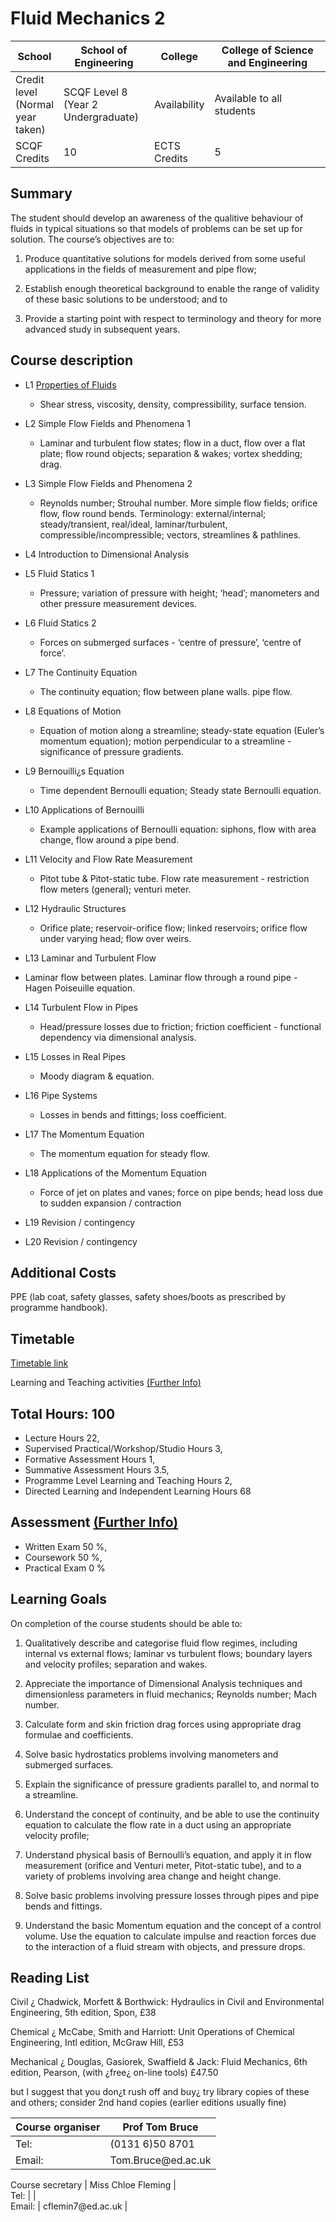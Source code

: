 # Fluid Mechanics 2


| School | School of Engineering | College | College of Science and Engineering |
|--------|-----------------------|---------|------------------------------------|
| Credit level (Normal year taken) | SCQF Level 8 (Year 2 Undergraduate) | Availability | Available to all students |
| SCQF Credits | 10 | ECTS Credits | 5 |

## Summary

The student should develop an awareness of the qualitive behaviour of fluids in typical situations so that models of problems can be set up for solution. The course's objectives are to:

1.	Produce quantitative solutions for models derived from some useful applications in the fields of measurement and pipe flow;

2.	Establish enough theoretical background to enable the range of validity of these basic solutions to be understood; and to 

3.	Provide a starting point with respect to terminology and theory for more advanced study in subsequent years.

## Course description

- L1	[Properties of  Fluids](1_Introduction.qmd)
    - Shear stress, viscosity, density, compressibility, surface tension.

- L2	Simple Flow Fields and Phenomena 1
    - Laminar and turbulent flow states; flow in a duct, flow over a flat plate; flow round objects; separation &amp; wakes; vortex shedding; drag. 

- L3	Simple Flow Fields and Phenomena 2
    - Reynolds number; Strouhal number. More simple flow fields; orifice flow, flow round bends. Terminology: external/internal; steady/transient, real/ideal, laminar/turbulent,  compressible/incompressible;  vectors, streamlines &amp; pathlines.

- L4	Introduction to Dimensional Analysis

- L5	Fluid Statics 1
    - Pressure; variation of pressure with height; 'head'; manometers and other pressure measurement devices.

- L6	Fluid Statics 2
    - Forces on submerged surfaces - 'centre of pressure', 'centre of force'.

- L7	The Continuity Equation
    - The continuity equation; flow between plane walls. pipe flow.

- L8	Equations of Motion
    - Equation of motion along a streamline; steady-state equation (Euler's momentum equation); motion perpendicular to a streamline - significance of pressure gradients.

- L9	Bernouilli¿s Equation
    - Time dependent Bernoulli equation; Steady state Bernoulli equation.

- L10	Applications of Bernouilli
    - Example applications of Bernoulli equation: siphons, flow with area change, flow around a pipe bend.

- L11	Velocity and Flow Rate Measurement
    - Pitot tube &amp; Pitot-static tube. Flow rate measurement - restriction flow meters (general); venturi meter.

- L12	Hydraulic Structures
    - Orifice plate; reservoir-orifice flow; linked reservoirs; orifice flow under varying head; flow over weirs.

- L13	Laminar and Turbulent Flow

- Laminar flow between plates. Laminar flow through a round pipe - Hagen Poiseuille equation.

- L14	Turbulent Flow in Pipes

    - Head/pressure losses due to friction; friction coefficient - functional dependency via dimensional analysis.

- L15	Losses in Real Pipes

    - Moody diagram &amp; equation. 

- L16	Pipe Systems

    - Losses in bends and fittings; loss coefficient.

- L17	The Momentum Equation

    - The momentum equation for steady flow.

- L18	Applications of the Momentum Equation 
    - Force of jet on plates and vanes; force on pipe bends; head loss due to sudden expansion / contraction

- L19	Revision /  contingency

- L20	Revision /  contingency

## Additional Costs

PPE (lab coat, safety glasses, safety shoes/boots as prescribed by programme handbook).

## Timetable 

<a href="https://www.ted.is.ed.ac.uk/UOE2223_SWS/TIMETABLE.ASP?OBJECTCLASS=MODULE&amp;IDENTIFIER=SCEE08003_SV1_SEM1">Timetable link</a>

Learning and Teaching activities <a href="http://www.studentsystems.is.ed.ac.uk/staff/Support/User_Guides/CCAM//Teaching_Learning.htm" target="_blank">(Further Info)</a></td>

## Total Hours: 100

- Lecture Hours 22,
- Supervised Practical/Workshop/Studio Hours 3,
- Formative Assessment Hours 1,
- Summative Assessment Hours 3.5,
- Programme Level Learning and Teaching Hours 2,
- Directed Learning and Independent Learning Hours 68


## Assessment <a href="http://www.studentsystems.is.ed.ac.uk/staff/Support/User_Guides/CCAM//Assessment_Methods.htm" target="_blank">(Further Info)</a>

- Written Exam 50 %,
- Coursework 50 %,
- Practical Exam 0 %

## Learning Goals

On completion of the course students should be able to:

1.	Qualitatively describe and categorise fluid flow regimes, including internal vs external flows; laminar vs turbulent flows; boundary layers and velocity profiles; separation and wakes.

2. 	Appreciate the importance of Dimensional Analysis techniques and dimensionless parameters in fluid mechanics; Reynolds number; Mach number.

3.	Calculate form and skin friction drag forces using appropriate drag formulae and coefficients.

4.	Solve basic hydrostatics problems involving manometers and submerged surfaces.

5.	Explain the significance of pressure gradients parallel to, and normal to a streamline.

6. 	Understand the concept of continuity, and be able to use the continuity equation to calculate the flow rate in a duct using an appropriate velocity profile;

7.	Understand physical basis of Bernoulli's equation, and apply it in flow measurement (orifice and Venturi meter, Pitot-static tube), and to a variety of problems involving area change and height change.

8.	Solve basic problems involving pressure losses through pipes and pipe bends and fittings.

9. 	Understand the basic Momentum equation and the concept of a control volume. Use the equation to calculate impulse and reaction forces due to the interaction of a fluid stream with objects, and pressure drops.

## Reading List

Civil ¿ Chadwick, Morfett &amp; Borthwick: Hydraulics in Civil and Environmental Engineering, 5th edition, Spon, £38 

Chemical ¿ McCabe, Smith and Harriott: Unit Operations of Chemical Engineering, Intl edition, McGraw Hill, £53

Mechanical ¿ Douglas, Gasiorek, Swaffield &amp; Jack: Fluid Mechanics, 6th edition, Pearson, (with ¿free¿ on-line tools) £47.50

but I suggest that you don¿t rush off and buy¿ try library copies of these and others; consider 2nd hand copies (earlier editions usually fine)

| Course organiser |Prof Tom Bruce | 
|------|--------|
| Tel: |  (0131 6)50 8701 | 
| Email: |  Tom.Bruce@ed.ac.uk | 

| Course secretary | Miss Chloe Fleming | 
| Tel: |   | 
| Email: |  cflemin7@ed.ac.uk | 